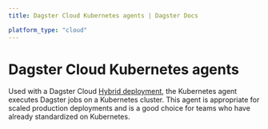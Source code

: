 ```yaml
---
title: Dagster Cloud Kubernetes agents | Dagster Docs

platform_type: "cloud"
---
```


# Dagster Cloud Kubernetes agents

Used with a Dagster Cloud [Hybrid deployment](/dagster-cloud/deployment/hybrid), the Kubernetes agent executes Dagster jobs on a Kubernetes cluster. This agent is appropriate for scaled production deployments and is a good choice for teams who have already standardized on Kubernetes.

<ArticleList>
  <ArticleListItem
    title="Configuring and running a Kubernetes agent"
    href="/dagster-cloud/deployment/agents/kubernetes/configuring-running-kubernetes-agent"
  ></ArticleListItem>
  <ArticleListItem
    title="Kubernetes agent configuration reference"
    href="/dagster-cloud/deployment/agents/kubernetes/configuration-reference"
  ></ArticleListItem>
</ArticleList>
